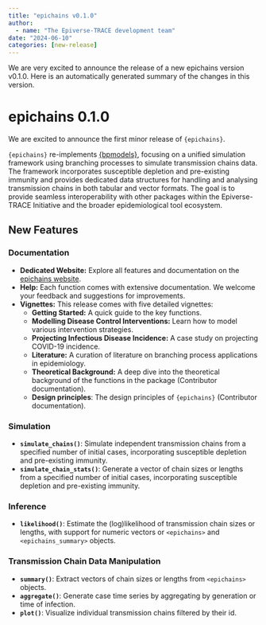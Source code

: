 ---
title: "epichains v0.1.0"
author:
  - name: "The Epiverse-TRACE development team"
date: "2024-06-10"
categories: [new-release]
---

We are very excited to announce the release of a new epichains version v0.1.0.
Here is an automatically generated summary of the changes in this version.

# epichains 0.1.0

We are excited to announce the first minor release of `{epichains}`.

`{epichains}` re-implements [{bpmodels}](https://github.com/epiverse-trace/bpmodels), focusing on a unified simulation framework using branching processes to simulate transmission chains data. The framework incorporates susceptible depletion and pre-existing immunity and provides dedicated data structures for handling and analysing transmission chains in both tabular and vector formats. The goal is to provide seamless interoperability with other packages within the Epiverse-TRACE Initiative and the broader epidemiological tool ecosystem.

## New Features

### Documentation

- **Dedicated Website:** Explore all features and documentation on the [epichains website](https://epiverse-trace.github.io/epichains/).
- **Help:** Each function comes with extensive documentation. We welcome your feedback and suggestions for improvements.
- **Vignettes:** This release comes with five detailed vignettes:
  - **Getting Started:** A quick guide to the key functions.
  - **Modelling Disease Control Interventions:** Learn how to model various intervention strategies.
  - **Projecting Infectious Disease Incidence:** A case study on projecting COVID-19 incidence.
  - **Literature:** A curation of literature on branching process applications in epidemiology.
  - **Theoretical Background:** A deep dive into the theoretical background of the functions in the package (Contributor documentation).
  - **Design principles**: The design principles of `{epichains}` (Contributor documentation).

### Simulation

- **`simulate_chains()`**: Simulate independent transmission chains from a specified number of initial cases, incorporating susceptible depletion and pre-existing immunity.
- **`simulate_chain_stats()`**: Generate a vector of chain sizes or lengths from a specified number of initial cases, incorporating susceptible depletion and pre-existing immunity.

### Inference

- **`likelihood()`**: Estimate the (log)likelihood of transmission chain sizes or lengths, with support for numeric vectors or `<epichains>` and `<epichains_summary>` objects.

### Transmission Chain Data Manipulation

- **`summary()`**: Extract vectors of chain sizes or lengths from `<epichains>` objects.
- **`aggregate()`**: Generate case time series by aggregating by generation or time of infection.
- **`plot()`**: Visualize individual transmission chains filtered by their id.

